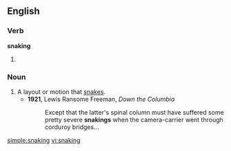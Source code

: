 ==English==

===Verb===
'''snaking'''

# {{present participle of|[[snake]]}}

===Noun===
{{en-noun}}

# A layout or motion that [[snake]]s.
#* '''1921''', Lewis Ransome Freeman, ''Down the Columbia''
#*: Except that the latter's spinal column must have suffered some pretty severe '''snakings''' when the camera-carrier went through corduroy bridges...

[[simple:snaking]]
[[vi:snaking]]